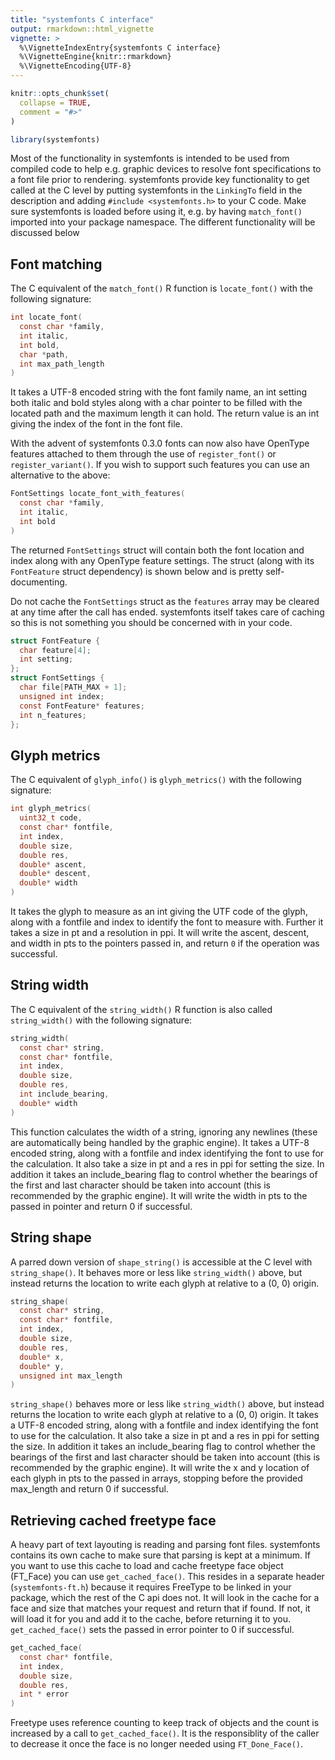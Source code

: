 ```yaml
---
title: "systemfonts C interface"
output: rmarkdown::html_vignette
vignette: >
  %\VignetteIndexEntry{systemfonts C interface}
  %\VignetteEngine{knitr::rmarkdown}
  %\VignetteEncoding{UTF-8}
---
```


```r
knitr::opts_chunk$set(
  collapse = TRUE,
  comment = "#>"
)
```

```r
library(systemfonts)
```

Most of the functionality in systemfonts is intended to be used from compiled
code to help e.g. graphic devices to resolve font specifications to a font file
prior to rendering. systemfonts provide key functionality to get called at the 
C level by putting systemfonts in the `LinkingTo` field in the description and
adding `#include <systemfonts.h>` to your C code. Make sure systemfonts is 
loaded before using it, e.g. by having `match_font()` imported into your package
namespace. The different functionality will be discussed below

## Font matching
The C equivalent of the `match_font()` R function is `locate_font()` with the
following signature:

```C
int locate_font(
  const char *family, 
  int italic, 
  int bold, 
  char *path, 
  int max_path_length
)
```

It takes a UTF-8 encoded string with the font family name, an int setting both
italic and bold styles along with a char pointer to be filled with the located
path and the maximum length it can hold. The return value is an int giving the
index of the font in the font file.

With the advent of systemfonts 0.3.0 fonts can now also have OpenType features
attached to them through the use of `register_font()` or `register_variant()`.
If you wish to support such features you can use an alternative to the above:

```C
FontSettings locate_font_with_features(
  const char *family, 
  int italic, 
  int bold
)
```

The returned `FontSettings` struct will contain both the font location and index
along with any OpenType feature settings. The struct (along with its 
`FontFeature` struct dependency) is shown below and is pretty self-documenting.

Do not cache the `FontSettings` struct as the `features` array may be cleared at
any time after the call has ended. systemfonts itself takes care of caching so
this is not something you should be concerned with in your code.

```C
struct FontFeature {
  char feature[4];
  int setting;
};
struct FontSettings {
  char file[PATH_MAX + 1];
  unsigned int index;
  const FontFeature* features;
  int n_features;
};
```

## Glyph metrics
The C equivalent of `glyph_info()` is `glyph_metrics()` with the following 
signature:

```C
int glyph_metrics(
  uint32_t code, 
  const char* fontfile, 
  int index, 
  double size, 
  double res, 
  double* ascent, 
  double* descent, 
  double* width
)
```

It takes the glyph to measure as an int giving the UTF code of the glyph, along
with a fontfile and index to identify the font to measure with. Further it takes
a size in pt and a resolution in ppi. It will write the ascent, descent, and 
width in pts to the pointers passed in, and return `0` if the operation was 
successful.

## String width
The C equivalent of the `string_width()` R function is also called 
`string_width()` with the following signature:

```C
string_width(
  const char* string, 
  const char* fontfile, 
  int index, 
  double size, 
  double res, 
  int include_bearing, 
  double* width
)
```

This function calculates the width of a string, ignoring any newlines (these are
automatically being handled by the graphic engine). It takes a UTF-8 encoded 
string, along with a fontfile and index identifying the font to use for the 
calculation. It also take a size in pt and a res in ppi for setting the size. In
addition it takes an include_bearing flag to control whether the bearings of the
first and last character should be taken into account (this is recommended by 
the graphic engine). It will write the width in pts to the passed in pointer and 
return 0 if successful.

## String shape
A parred down version of `shape_string()` is accessible at the C level with 
`string_shape()`. It behaves more or less like `string_width()` above, but 
instead returns the location to write each glyph at relative to a (0, 0) origin.

```C
string_shape(
  const char* string, 
  const char* fontfile, 
  int index, 
  double size, 
  double res, 
  double* x, 
  double* y, 
  unsigned int max_length
)
```

`string_shape()` behaves more or less like `string_width()` above, but instead 
returns the location to write each glyph at relative to a (0, 0) origin. It 
takes a UTF-8 encoded string, along with a fontfile and index identifying the 
font to use for the calculation. It also take a size in pt and a res in ppi for 
setting the size. In addition it takes an include_bearing flag to control 
whether the bearings of the first and last character should be taken into 
account (this is recommended by the graphic engine). It will write the x and y
location of each glyph in pts to the passed in arrays, stopping before the 
provided max_length and return 0 if successful.

## Retrieving cached freetype face
A heavy part of text layouting is reading and parsing font files. systemfonts 
contains its own cache to make sure that parsing is kept at a minimum. If you
want to use this cache to load and cache freetype face object (FT_Face) you can
use `get_cached_face()`. This resides in a separate header (`systemfonts-ft.h`) 
because it requires FreeType to be linked in your package, which the rest of the
C api does not. It will look in the cache for a face and size that 
matches your request and return that if found. If not, it will load it for you 
and add it to the cache, before returning it to you. `get_cached_face()` sets 
the passed in error pointer to 0 if successful.

```C
get_cached_face(
  const char* fontfile, 
  int index, 
  double size, 
  double res,
  int * error
)
```

Freetype uses reference counting to keep track of objects and the count is 
increased by a call to `get_cached_face()`. It is the responsiblity of the 
caller to decrease it once the face is no longer needed using `FT_Done_Face()`.
